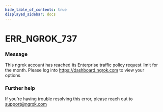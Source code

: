 ```yaml
---
hide_table_of_contents: true
displayed_sidebar: docs
---
```



# ERR_NGROK_737

### Message

This ngrok account has reached its Enterprise traffic policy request limit for the month. Please log into https://dashboard.ngrok.com to view your options.

<ErrorDetails error="err_ngrok_737" />

### Further help

If you're having trouble resolving this error, please reach out to [support@ngrok.com](mailto:support@ngrok.com?subject=Help%20with%20ERR_NGROK_737)
